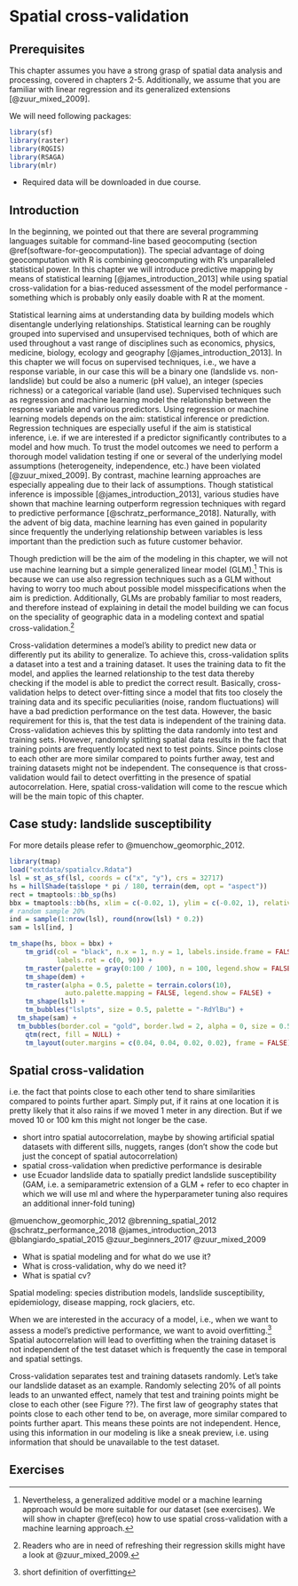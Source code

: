 # Spatial cross-validation {#spatial-cv}

## Prerequisites {-}

This chapter assumes you have a strong grasp of spatial data analysis and processing, covered in chapters 2-5.
Additionally, we assume that you are familiar with linear regression and its generalized extensions [@zuur_mixed_2009].

We will need following packages:

```r
library(sf)
library(raster)
library(RQGIS)
library(RSAGA)
library(mlr)
```

- Required data will be downloaded in due course.

## Introduction
In the beginning, we pointed out that there are several programming languages suitable for command-line based geocomputing (section \@ref(software-for-geocomputation)).
The special advantage of doing geocomputation with R is combining geocomputing with R's unparalleled statistical power.
In this chapter we will introduce predictive mapping by means of statistical learning [@james_introduction_2013] while using spatial cross-validation for a bias-reduced assessment of the model performance - something which is probably only easily doable with R at the moment.

Statistical learning aims at understanding data by building models which disentangle underlying relationships.
Statistical learning can be roughly grouped into supervised and unsupervised techniques, both of which are used throughout a vast range of disciplines such as economics, physics, medicine, biology, ecology and geography [@james_introduction_2013].
In this chapter we will focus on supervised techniques, i.e., we have a response variable, in our case this will be a binary one (landslide vs. non-landslide) but could be also a numeric (pH value), an integer (species richness) or a categorical variable (land use).
Supervised techniques such as regression and machine learning model the relationship between the response variable and various predictors.
Using regression or machine learning models depends on the aim: statistical inference or prediction.
Regression techniques are especially useful if the aim is statistical inference, i.e. if we are interested if a predictor significantly contributes to a model and how much.
To trust the model outcomes we need to perform a thorough model validation testing if one or several of the underlying model assumptions (heterogeneity, independence, etc.) have been violated [@zuur_mixed_2009].
By contrast, machine learning approaches are especially appealing due to their lack of assumptions.
Though statistical inference is impossible [@james_introduction_2013], various studies have shown that machine learning outperform regression techniques with regard to predictive performance [@schratz_performance_2018]. <!-- add one more source -->
Naturally, with the advent of big data, machine learning has even gained in popularity since frequently the underlying relationship between variables is less important than the prediction such as future customer behavior.

Though prediction will be the aim of the modeling in this chapter, we will not use machine learning but a simple generalized linear model (GLM).^[Nevertheless, a generalized additive model or a machine learning approach would be more suitable for our dataset (see exercises).
We will show in chapter \@ref(eco) how to use spatial cross-validation with a machine learning approach.]
This is because we can use also regression techniques such as a GLM without having to worry too much about possible model misspecifications when the aim is prediction.
Additionally, GLMs are probably familiar to most readers, and therefore instead of explaining in detail the model building we can focus on the speciality of geographic data in a modeling context and spatial cross-validation.^[Readers who are in need of refreshing their regression skills might have a look at @zuur_mixed_2009.]

Cross-validation determines a model's ability to predict new data or differently put its ability to generalize.
To achieve this, cross-validation splits a dataset into a test and a training dataset.
It uses the training data to fit the model, and applies the learned relationship to the test data thereby checking if the model is able to predict the correct result.
Basically, cross-validation helps to detect over-fitting since a model that fits too closely the training data and its specific peculiarities (noise, random fluctuations) will have a bad prediction performance on the test data.
However, the basic requirement for this is, that the test data is independent of the training data.
Cross-validation achieves this by splitting the data randomly into test and training sets. 
However, randomly splitting spatial data results in the fact that training points are frequently located next to test points.
Since points close to each other are more similar compared to points further away, test and training datasets might not be independent.
The consequence is that cross-validation would fail to detect overfitting in the presence of spatial autocorrelation.
Here, spatial cross-validation will come to the rescue which will be the main topic of this chapter.

## Case study: landslide susceptibility {#case-study}

For more details please refer to @muenchow_geomorphic_2012.

```r
library(tmap)
load("extdata/spatialcv.Rdata")
lsl = st_as_sf(lsl, coords = c("x", "y"), crs = 32717)
hs = hillShade(ta$slope * pi / 180, terrain(dem, opt = "aspect"))
rect = tmaptools::bb_sp(hs)
bbx = tmaptools::bb(hs, xlim = c(-0.02, 1), ylim = c(-0.02, 1), relative = TRUE)
# random sample 20%
ind = sample(1:nrow(lsl), round(nrow(lsl) * 0.2))
sam = lsl[ind, ]

tm_shape(hs, bbox = bbx) +
	tm_grid(col = "black", n.x = 1, n.y = 1, labels.inside.frame = FALSE,
	        labels.rot = c(0, 90)) +
	tm_raster(palette = gray(0:100 / 100), n = 100, legend.show = FALSE) +
	tm_shape(dem) +
	tm_raster(alpha = 0.5, palette = terrain.colors(10),
	          auto.palette.mapping = FALSE, legend.show = FALSE) +
	tm_shape(lsl) + 
	tm_bubbles("lslpts", size = 0.5, palette = "-RdYlBu") +
  tm_shape(sam) +
  tm_bubbles(border.col = "gold", border.lwd = 2, alpha = 0, size = 0.5) +
	qtm(rect, fill = NULL) +
	tm_layout(outer.margins = c(0.04, 0.04, 0.02, 0.02), frame = FALSE)
```


## Spatial cross-validation

i.e. the fact that points close to each other tend to share similarities compared to points further apart.
Simply put, if it rains at one location it is pretty likely that it also rains if we moved 1 meter in any direction.
But if we moved 10 or 100 km this might not longer be the case. 


- short intro spatial autocorrelation, maybe by showing artificial spatial datasets with different sills, nuggets, ranges (don't show the code but just the concept of spatial autocorrelation)
- spatial cross-validation when predictive performance is desirable 
- use Ecuador landslide data to spatially predict landslide susceptibility (GAM, i.e. a semiparametric extension of a GLM + refer to eco chapter in which we will use ml and where the hyperparameter tuning also requires an additional inner-fold tuning)

@muenchow_geomorphic_2012
@brenning_spatial_2012
@schratz_performance_2018
@james_introduction_2013
@blangiardo_spatial_2015
@zuur_beginners_2017
@zuur_mixed_2009

- What is spatial modeling and for what do we use it?
- What is cross-validation, why do we need it?
- What is spatial cv?

Spatial modeling: species distribution models, landslide susceptibility, epidemiology, disease mapping, rock glaciers, etc.

When we are interested in the accuracy of a model, i.e., when we want to assess a model's predictive performance, we want to avoid overfitting.^[short definition of overfitting]
Spatial autocorrelation will lead to overfitting when the training dataset is not independent of the test dataset which is frequently the case in temporal and spatial settings.

Cross-validation separates test and training datasets randomly.
Let's take our landslide dataset as an example.
Randomly selecting 20% of all points leads to an unwanted effect, namely that test and training points might be close to each other (see Figure ??).
The first law of geography states that points close to each other tend to be, on average, more similar compared to points further apart.
This means these points are not independent.
Hence, using this information in our modeling is like a sneak preview, i.e. using information that should be unavailable to the test dataset.

<!--
Usually people seek to accomplish one of the following aims when using supervised statistical learning techniques: 

1. Spatial prediction of the response variable
2. Inference about the relationship between response and predictors

In the latter case, we need to make sure to comply with all model assumptions (normality, heterogeneity, independence).
Spatial predictions are easier since we can argue that, the predictive performance of a model incorporating a (spatial) correlation structure is on average the same as for a model without a spatial correlation structure.
This is the reason why machine learning techniques (no explicit model assumptions) are so popular when the goal is a good prediction.
-->

## Exercises
